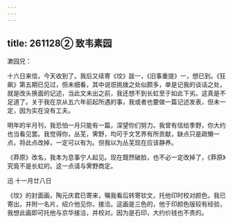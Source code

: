 ```yaml
---
---
---
```

title: 261128② 致韦素园
---




漱园兄：

十六日来信，今天收到了。我后又续寄《坟》跋一，《旧事重提》一，想已到。《狂飙》第五期已见过，但未细看，其中说诳挑拨之处似颇多，单是记我的谈话之处，就是改头换面的记述，当此文未出之前，我还想不到长虹至于如此下劣。这真是不足道了。关于我在京从五六年前起所遇的事，我或者也要做一篇记述发表，但未一定，因为实在没有工夫。

明年的半月刊，我恐怕一月只能有一篇，深望你们努力。我曾有信给季野，你大约也当看见罢。我觉得你，丛芜，霁野，均可于文艺界有所贡献，缺点只是疏懒一点，将此点改掉，一定可以有为。但我以为丛芜现在应该静养。

《莽原》改名，我本为息事宁人起见。现在既然破脸，也不必一定改掉了，《莽原》究竟不是长虹的。这一点请与霁野商定。

迅 十一月廿八日

《坟》的封面画，陶元庆君已寄来，嘱我看后转寄钦文，托他印时校对颜色，我已寄出，并附一名片，绍介他见你，接洽。这画是三色的，他于印颜色版较有经验，我想此画即可托他与京华接洽，并校对。因为是石印，大约价钱也不贵的。